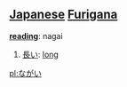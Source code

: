 == [[Japanese]] [[Furigana]] ==                             

'''[[reading]]''': nagai

# [[長い]]: [[long]]

[[pl:ながい]]